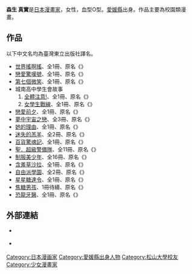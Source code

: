 {{Japanese|japanese=森生 まさみ|kana=もりお まさみ|romaji=Morio Masami}}
{{漫畫}}
'''森生 真實'''{{BD||3月15日|catIdx=Morio Masami}}是[[日本|日本]][[漫畫家|漫畫家]]，女性，血型O型。[[愛媛縣|愛媛縣]]出身。作品主要為校園類漫畫。 

==作品==
以下中文名均為臺灣東立出版社譯名。
* [[世界搖啊搖|世界搖啊搖]]、全1冊、原名《{{lang|ja|そして今日も世界は揺れる}}》
* [[戀愛驚嘆號|戀愛驚嘆號]]、全1冊、原名《{{lang|ja|感嘆符なしでは語れない}}》
* [[第七個微笑|第七個微笑]]、全1冊、原名《{{lang|ja|7人目は笑う}}》
* 城南高中學生會故事
*# [[全體注意!|全體注意!]]、全1冊、原名《{{lang|ja|生徒全員に告ぐ!}}》
*# [[女學生戰線|女學生戰線]]、全1冊、原名《{{lang|ja|ヒロイズム前線}}》
* [[戀愛前夕|戀愛前夕]]、全1冊、原名《{{lang|ja|つま先で恋をしよう}}》
* [[夢中宇宙之戀|夢中宇宙之戀]]、全3冊、原名《{{lang|ja|無限宇宙で恋をしよう}}》
* [[她的理由|她的理由]]、全1冊、原名《{{lang|ja|理由は彼女に聞いてくれ}}》
* [[迷失的羔羊|迷失的羔羊]]、全2冊、原名《{{lang|ja|羊たちは何を見た}}》
* [[百貨驚魂記|百貨驚魂記]]、全1冊、原名《{{lang|ja|コンクリート・ノイズ}}》
* [[聖．超級警備隊|聖．超級警備隊]]、全11冊、原名《{{link-ja|聖・はいぱあ警備隊}}》
* [[制服美少年|制服美少年]]、全16冊、原名《{{link-ja|おまけの小林クン}}》
* [[含羞草沙拉|含羞草沙拉]]、全1冊、原名《{{lang|ja|ミモザでサラダ}}》
* [[自由派學園|自由派學園]]、全2冊、原名《{{lang|ja|らぶ・ちょっぷ!}}》
* [[星星糖達令|星星糖達令]]、全1冊、原名《{{lang|ja|こんぺいとうダーリン♪}}》
* [[焦糖男孩|焦糖男孩]]、1冊待續、原名《{{lang|ja|きゃらめるBOY}}》
* [[恐龍牙醫|恐龍牙醫]]、全1冊、原名《{{lang|ja|恐竜な歯医者さん}}》

==外部連結==
* {{ja}}[https://web.archive.org/web/20081204111757/http://www.hakusensha.co.jp/comicate/comi_no51/morio/morio.html {{lang|ja|コミケイト No.51(森生まさみ先生インタビュー)}}]
* {{ja}}[https://web.archive.org/web/20081205070042/http://www.hakusensha.co.jp/comicate/comi_no61/morio/index.html {{lang|ja|コミケイト・森生まさみインタビュー}}] 

{{Japanese cartoonist-stub}}
{{DEFAULTSORT:Morio Masami}}
[[Category:日本漫画家|Category:日本漫画家]]
[[Category:愛媛縣出身人物|Category:愛媛縣出身人物]]
[[Category:松山大學校友|Category:松山大學校友]]
[[Category:少女漫畫家|Category:少女漫畫家]]